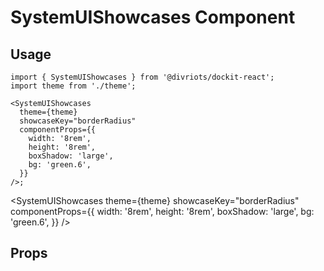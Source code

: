 
# SystemUIShowcases Component

<Description of={SystemUIShowcases} />

## Usage

```tsx
import { SystemUIShowcases } from '@divriots/dockit-react';
import theme from './theme';

<SystemUIShowcases
  theme={theme}
  showcaseKey="borderRadius"
  componentProps={{
    width: '8rem',
    height: '8rem',
    boxShadow: 'large',
    bg: 'green.6',
  }}
/>;
```

<SystemUIShowcases
  theme={theme}
  showcaseKey="borderRadius"
  componentProps={{
    width: '8rem',
    height: '8rem',
    boxShadow: 'large',
    bg: 'green.6',
  }}
/>

## Props

<Props of={SystemUIShowcases} />
